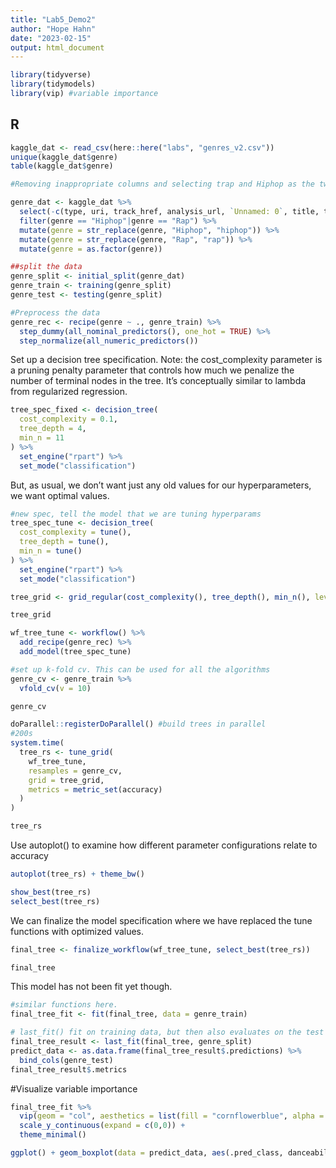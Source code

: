 ```yaml
---
title: "Lab5_Demo2"
author: "Hope Hahn"
date: "2023-02-15"
output: html_document
---
```


```r
library(tidyverse)
library(tidymodels)
library(vip) #variable importance
```

## R
```r
kaggle_dat <- read_csv(here::here("labs", "genres_v2.csv"))
unique(kaggle_dat$genre)
table(kaggle_dat$genre)

#Removing inappropriate columns and selecting trap and Hiphop as the two genres here and making case consistent

genre_dat <- kaggle_dat %>%
  select(-c(type, uri, track_href, analysis_url, `Unnamed: 0`, title, tempo, id, song_name)) %>%
  filter(genre == "Hiphop"|genre == "Rap") %>%
  mutate(genre = str_replace(genre, "Hiphop", "hiphop")) %>%
  mutate(genre = str_replace(genre, "Rap", "rap")) %>%
  mutate(genre = as.factor(genre))
```

```r
##split the data
genre_split <- initial_split(genre_dat)
genre_train <- training(genre_split)
genre_test <- testing(genre_split)
```

```r
#Preprocess the data
genre_rec <- recipe(genre ~ ., genre_train) %>% 
  step_dummy(all_nominal_predictors(), one_hot = TRUE) %>% 
  step_normalize(all_numeric_predictors()) 
```

Set up a decision tree specification. Note: the cost_complexity parameter is a pruning penalty parameter that controls how much we penalize the number of terminal nodes in the tree.  It's conceptually similar to lambda from regularized regression.

```r
tree_spec_fixed <- decision_tree(
  cost_complexity = 0.1,
  tree_depth = 4,
  min_n = 11
) %>% 
  set_engine("rpart") %>% 
  set_mode("classification")
```

But, as usual, we don't want just any old values for our hyperparameters, we want optimal values.
```r
#new spec, tell the model that we are tuning hyperparams
tree_spec_tune <- decision_tree(
  cost_complexity = tune(),
  tree_depth = tune(),
  min_n = tune()
) %>% 
  set_engine("rpart") %>% 
  set_mode("classification")

tree_grid <- grid_regular(cost_complexity(), tree_depth(), min_n(), levels = 5)

tree_grid
```

```r
wf_tree_tune <- workflow() %>% 
  add_recipe(genre_rec) %>% 
  add_model(tree_spec_tune)
```

```r
#set up k-fold cv. This can be used for all the algorithms
genre_cv <- genre_train %>% 
  vfold_cv(v = 10)

genre_cv
```

```r
doParallel::registerDoParallel() #build trees in parallel
#200s
system.time(
  tree_rs <- tune_grid(
    wf_tree_tune,
    resamples = genre_cv,
    grid = tree_grid,
    metrics = metric_set(accuracy)
  )
)

tree_rs
```
Use autoplot() to examine how different parameter configurations relate to accuracy 
```r
autoplot(tree_rs) + theme_bw()
```

```r
show_best(tree_rs)
select_best(tree_rs)
```

We can finalize the model specification where we have replaced the tune functions with optimized values.

```r
final_tree <- finalize_workflow(wf_tree_tune, select_best(tree_rs))

final_tree
```

This model has not been fit yet though.

```r
#similar functions here.
final_tree_fit <- fit(final_tree, data = genre_train)

# last_fit() fit on training data, but then also evaluates on the test data
final_tree_result <- last_fit(final_tree, genre_split)
predict_data <- as.data.frame(final_tree_result$.predictions) %>% 
  bind_cols(genre_test)
final_tree_result$.metrics
```

#Visualize variable importance
```r
final_tree_fit %>% 
  vip(geom = "col", aesthetics = list(fill = "cornflowerblue", alpha = 0.8)) +
  scale_y_continuous(expand = c(0,0)) +
  theme_minimal()

ggplot() + geom_boxplot(data = predict_data, aes(.pred_class, danceability))
```


